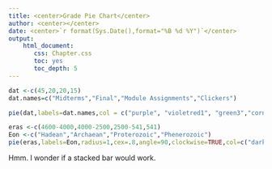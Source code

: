 ```yaml
---
title: <center>Grade Pie Chart</center>
author: <center></center>
date: <center>`r format(Sys.Date(),format="%B %d %Y")`</center>
output: 
    html_document:
       css: Chapter.css
       toc: yes
       toc_depth: 5
---
```

```r
dat <-c(45,20,20,15)
dat.names=c("Midterms","Final","Module Assignments","Clickers")
```

```r
pie(dat,labels=dat.names,col = c("purple", "violetred1", "green3","cornsilk"),cex=.8)
```
```r
eras <-c(4600-4000,4000-2500,2500-541,541)
Eon <-c("Hadean","Archaean","Proterozoic","Phenerozoic")
pie(eras,labels=Eon,radius=1,cex=.8,angle=90,clockwise=TRUE,col=c("darkred","red","darkorange","blue"))
```
Hmm.  I wonder if a stacked bar would work.

